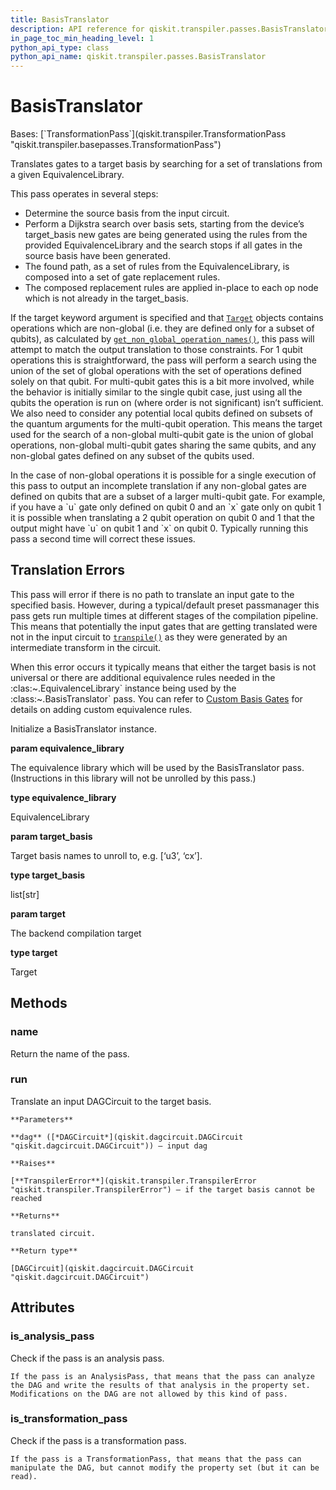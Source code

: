 ```yaml
---
title: BasisTranslator
description: API reference for qiskit.transpiler.passes.BasisTranslator
in_page_toc_min_heading_level: 1
python_api_type: class
python_api_name: qiskit.transpiler.passes.BasisTranslator
---
```


# BasisTranslator

<Class id="qiskit.transpiler.passes.BasisTranslator" isDedicatedPage={true} github="https://github.com/qiskit/qiskit/tree/stable/0.24/qiskit/transpiler/passes/basis/basis_translator.py" signature="BasisTranslator(*args, **kwargs)">
  Bases: [`TransformationPass`](qiskit.transpiler.TransformationPass "qiskit.transpiler.basepasses.TransformationPass")

  Translates gates to a target basis by searching for a set of translations from a given EquivalenceLibrary.

  This pass operates in several steps:

  *   Determine the source basis from the input circuit.
  *   Perform a Dijkstra search over basis sets, starting from the device’s target\_basis new gates are being generated using the rules from the provided EquivalenceLibrary and the search stops if all gates in the source basis have been generated.
  *   The found path, as a set of rules from the EquivalenceLibrary, is composed into a set of gate replacement rules.
  *   The composed replacement rules are applied in-place to each op node which is not already in the target\_basis.

  If the target keyword argument is specified and that [`Target`](qiskit.transpiler.Target "qiskit.transpiler.Target") objects contains operations which are non-global (i.e. they are defined only for a subset of qubits), as calculated by [`get_non_global_operation_names()`](qiskit.transpiler.Target#get_non_global_operation_names "qiskit.transpiler.Target.get_non_global_operation_names"), this pass will attempt to match the output translation to those constraints. For 1 qubit operations this is straightforward, the pass will perform a search using the union of the set of global operations with the set of operations defined solely on that qubit. For multi-qubit gates this is a bit more involved, while the behavior is initially similar to the single qubit case, just using all the qubits the operation is run on (where order is not significant) isn’t sufficient. We also need to consider any potential local qubits defined on subsets of the quantum arguments for the multi-qubit operation. This means the target used for the search of a non-global multi-qubit gate is the union of global operations, non-global multi-qubit gates sharing the same qubits, and any non-global gates defined on any subset of the qubits used.

  <Admonition title="Note" type="note">
    In the case of non-global operations it is possible for a single execution of this pass to output an incomplete translation if any non-global gates are defined on qubits that are a subset of a larger multi-qubit gate. For example, if you have a `u` gate only defined on qubit 0 and an `x` gate only on qubit 1 it is possible when translating a 2 qubit operation on qubit 0 and 1 that the output might have `u` on qubit 1 and `x` on qubit 0. Typically running this pass a second time will correct these issues.
  </Admonition>

  <span id="id1" />

  ## Translation Errors

  This pass will error if there is no path to translate an input gate to the specified basis. However, during a typical/default preset passmanager this pass gets run multiple times at different stages of the compilation pipeline. This means that potentially the input gates that are getting translated were not in the input circuit to [`transpile()`](qiskit.compiler.transpile "qiskit.compiler.transpile") as they were generated by an intermediate transform in the circuit.

  When this error occurs it typically means that either the target basis is not universal or there are additional equivalence rules needed in the :clas:\~.EquivalenceLibrary\` instance being used by the :class:\~.BasisTranslator\` pass. You can refer to [Custom Basis Gates](providers#custom-basis-gates) for details on adding custom equivalence rules.

  Initialize a BasisTranslator instance.

  **param equivalence\_library**

  The equivalence library which will be used by the BasisTranslator pass. (Instructions in this library will not be unrolled by this pass.)

  **type equivalence\_library**

  EquivalenceLibrary

  **param target\_basis**

  Target basis names to unroll to, e.g. \[‘u3’, ‘cx’].

  **type target\_basis**

  list\[str]

  **param target**

  The backend compilation target

  **type target**

  Target

  ## Methods

  <span id="qiskit-transpiler-passes-basistranslator-name" />

  ### name

  <Function id="qiskit.transpiler.passes.BasisTranslator.name" name="name" signature="BasisTranslator.name()">
    Return the name of the pass.
  </Function>

  <span id="qiskit-transpiler-passes-basistranslator-run" />

  ### run

  <Function id="qiskit.transpiler.passes.BasisTranslator.run" name="run" signature="BasisTranslator.run(dag)">
    Translate an input DAGCircuit to the target basis.

    **Parameters**

    **dag** ([*DAGCircuit*](qiskit.dagcircuit.DAGCircuit "qiskit.dagcircuit.DAGCircuit")) – input dag

    **Raises**

    [**TranspilerError**](qiskit.transpiler.TranspilerError "qiskit.transpiler.TranspilerError") – if the target basis cannot be reached

    **Returns**

    translated circuit.

    **Return type**

    [DAGCircuit](qiskit.dagcircuit.DAGCircuit "qiskit.dagcircuit.DAGCircuit")
  </Function>

  ## Attributes

  ### is\_analysis\_pass

  <Attribute id="qiskit.transpiler.passes.BasisTranslator.is_analysis_pass" name="is_analysis_pass">
    Check if the pass is an analysis pass.

    If the pass is an AnalysisPass, that means that the pass can analyze the DAG and write the results of that analysis in the property set. Modifications on the DAG are not allowed by this kind of pass.
  </Attribute>

  ### is\_transformation\_pass

  <Attribute id="qiskit.transpiler.passes.BasisTranslator.is_transformation_pass" name="is_transformation_pass">
    Check if the pass is a transformation pass.

    If the pass is a TransformationPass, that means that the pass can manipulate the DAG, but cannot modify the property set (but it can be read).
  </Attribute>
</Class>

